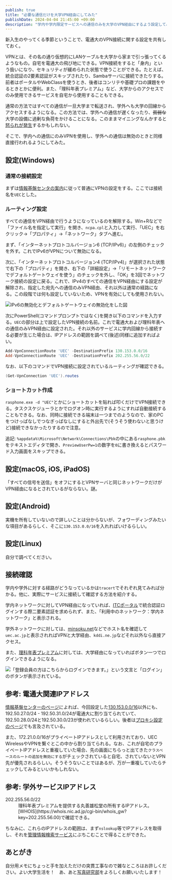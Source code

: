 ```yaml
---
publish: true
title: "必要な通信だけを大学VPN経由にしてみた"
publishDate: 2024-04-04 21:45:00 +09:00
description: "学内や学内限定サービスへの通信のみを大学のVPN経由にするよう設定してみた話。"
---
```


新入生のやってくる季節ということで、電通大のVPN接続に関する設定を共有しておく。

VPNとは、その名の通り仮想的にLANケーブルを大学から家まで引っ張ってくるようなもの。自宅を電通大の飛び地にできる。VPN接続をすると「身内」という扱いになり、セキュリティが緩められた状態で使うことができる。たとえば、統合認証の2要素認証がスキップされたり、Sambaサーバに接続できたりする。前者はポータルやWebClassを使うとき、後者はコンリテや基礎プロの課題をやるときとかに便利。また、「理科年表プレミアム」など、大学からのアクセスでのみ使用できるサービスを自宅から使用することもできる。

通常の方法ではすべての通信が一旦大学まで転送され、学外へも大学の回線からアクセスするようになる。この方法では、学外への通信が遅くなったり、~~貧弱な~~大学の設備に過剰な負荷をかけることになる。このままマイニングなんかすると[怒られが発生](https://qiita.com/Shunk_/items/85b4e5ae77e321490b5f)するかもしれない。

そこで、学内への通信にのみVPNを使用し、学外への通信は無効のときと同様直接行われるようにしてみた。

## 設定(Windows)

### 通常の接続設定

まずは[情報基盤センタの案内](https://www.cc.uec.ac.jp/ug/ja/remote/vpn/l2tp/index.html)に従って普通にVPNの設定をする。ここでは接続名を`UEC`とした。

### ルーティング設定

すべての通信をVPN経由で行うようになっているのを解除する。Win+Rなどで「ファイル名を指定して実行」を開き、`ncpa.cpl`と入力して実行、「UEC」を右クリック→「プロパティ」→「ネットワーク」タブへ進む。

まず、「インターネットプロトコルバージョン6 (TCP/IPv6)」の左側のチェックを外す。これでIPv6がVPNについて無効になる。

次に、「インターネットプロトコルバージョン4 (TCP/IPv4)」が選択された状態で右下の「プロパティ」を開き、右下の「詳細設定」→「リモートネットワークでデフォルトゲートウェイを使う」のチェックを外し、「OK」を3回でネットワーク接続の設定に戻る。これで、IPv4のすべての通信をVPN経由にする設定が解除され、指定した宛先への通信のみVPN経由、それ以外は通常の経路になる。この段階では何も設定していないため、VPNを有効にしても使用されない。

![](control.png "IPv6の無効化とデフォルトゲートウェイの無効化をした図")

次にPowerShell(コマンドプロンプトではなく)を開き以下のコマンドを入力する。`UEC`の部分は上で設定したVPN接続の名前。これで電通大および理科年表への通信のみVPN経由に設定された。それ以外のサービスに学内回線から接続する必要が生じた場合は、IPアドレスの範囲を調べて(後述)同様に追加すればよい。

```powershell
Add-VpnConnectionRoute 'UEC' -DestinationPrefix 130.153.0.0/16
Add-VpnConnectionRoute 'UEC' -DestinationPrefix 202.255.56.0/22
```

なお、以下のコマンドでVPN接続に設定されているルーティングが確認できる。

```powershell
(Get-VpnConnection 'UEC').routes
```

### ショートカット作成

`rasphone.exe -d "UEC"`とかにショートカットを貼れば叩くだけでVPN接続できる。タスクスケジューラとかでログオン時に実行するようにすれば自動接続することもできる。なお、同時に接続できる端末は一つまでのようなので、家のPCをつけっぱなしでつなぎっぱなしにすると外出先で(そうそう使わないと思うけど)接続できなかったりするので注意。

追記: `%appdata%\Microsoft\Network\Connections\Pbk`の中にある`rasphone.pbk`をテキストエディタで開き、`PreviewUserPw=1`の数字を`0`に書き換えるとパスワード入力画面をスキップできる。

## 設定(macOS, iOS, iPadOS)

「すべての信号を送信」をオフにするとVPNサーバと同じネットワークだけがVPN経由になるとされているがならない。謎。

## 設定(Android)

実機を所有していないので詳しいことは分からないが、フォワーディングみたいな項目があるらしく、そこに`130.153.0.0/16`を入れればいけるらしい。

## 設定(Linux)

自分で調べてください。

## 接続確認

学内や学外に対する経路がどうなっているかは`tracert`でそれぞれ見てみれば分かる。他に、実際にサービスに接続して確認する方法を紹介する。

学内ネットワークに対してVPN経由になっていれば、[ITCポータル](https://www.cc.uec.ac.jp/portal/)で統合認証ログインする際二要素認証を求められず、また、「利用中のネットワーク：学内ネットワーク」と表示される。

学外ネットワークに対しては、[minsoku.net](https://minsoku.net/hostname_confirmations)などでホスト名を確認して`uec.ac.jp`と表示されればVPNと大学経由、`kddi.ne.jp`などそれ以外なら直接アクセス。

また、[理科年表プレミアム](https://www.rikanenpyo.jp/member/?module=Member&action=Login)に対しては、大学経由になっていればボタン一つでログインできるようになる。

![「登録会員の方はこちらからログインできます。」という文言と「ログイン」のボタンが表示されている。](rikanenpyo.png "大学回線での理科年表プレミアムのログイン画面")

## 参考: 電通大関連IPアドレス

[情報基盤センターのページ](https://www.cc.uec.ac.jp/srv/infra/ip_manage.html)によれば、今回設定した[130.153.0.0/16](https://whois.nic.ad.jp/cgi-bin/whois_gw?key=130.153.0.0)以外にも、192.50.27.0/24 - 192.50.31.0/24が電通大に割り当てられていて、192.50.28.0/24と192.50.30.0/23が使われているらしい。後者は[プロキシ設定のページ](https://www.cc.uec.ac.jp/ug/ja/network/proxy/index.html)でも言及されている。

また、172.21.0.0/16がプライベートIPアドレスとして利用されており、UEC WirelessやVPNを繋ぐとこの中から割り当てられる。なお、これが自宅のプライベートIPアドレスと重複していた場合、先の画面にちらっと出てきた`クラスベースのルートの追加を無効にする`がチェックされていると自宅、されていないとVPN先が優先されるらしい。そうそうないことではあるが、万が一重複していたらチェックしてみるといいかもしれない。

## 参考: 学外サービスIPアドレス

<dl>
    <dt>202.255.56.0/22</dt>
    <dd>理科年表プレミアムを提供する丸善雄松堂の所有するIPアドレス。[WHOIS](https://whois.nic.ad.jp/cgi-bin/whois_gw?key=202.255.56.00)で確認できる。</dd>
</dl>

ちなみに、これらのIPアドレスの範囲は、まず`nslookup`等でIPアドレスを取得し、それを[管理情報検索サービス](https://www.cman.jp/network/support/ip.html)にぶちこむことで得ることができた。

## あとがき

自分用メモにちょっと手を加えただけの突貫工事なので雑なところはお許しください。よい大学生活を！　あ、あと[写真研究部](http://www.uecphoto.club.uec.ac.jp/)をよろしくお願いいたします！